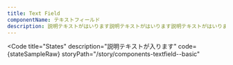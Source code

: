 ```yaml
---
title: Text Field
componentName: テキストフィールド
description: 説明テキストがはいります説明テキストがはいります説明テキストがはいります説明テキストがはいります説明テキストがはいります説明テキストがはいります説明テキストがはいります説明テキストがはいります
---
```



<Code
  title="States"
  description="説明テキストが入ります"
  code={stateSampleRaw}
  storyPath="/story/components-textfield--basic"
>
  <StateSample client:load />
</Code>
